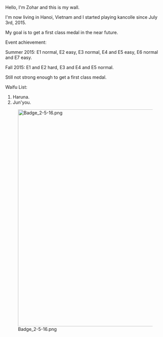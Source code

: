 Hello, I'm Zohar and this is my wall. 

I'm now living in Hanoi, Vietnam and I started playing kancolle since July 3rd, 2015.

My goal is to get a first class medal in the near future.

Event achievement:

Summer 2015: E1 normal, E2 easy, E3 normal, E4 and E5 easy, E6 normal and E7 easy.

Fall 2015: E1 and E2 hard, E3 and E4 and E5 normal.

Still not strong enough to get a first class medal.

Waifu List:
# Haruna.
# Jun'you.
[[File:Badge 2-5-16.png|thumb|683x683px]]